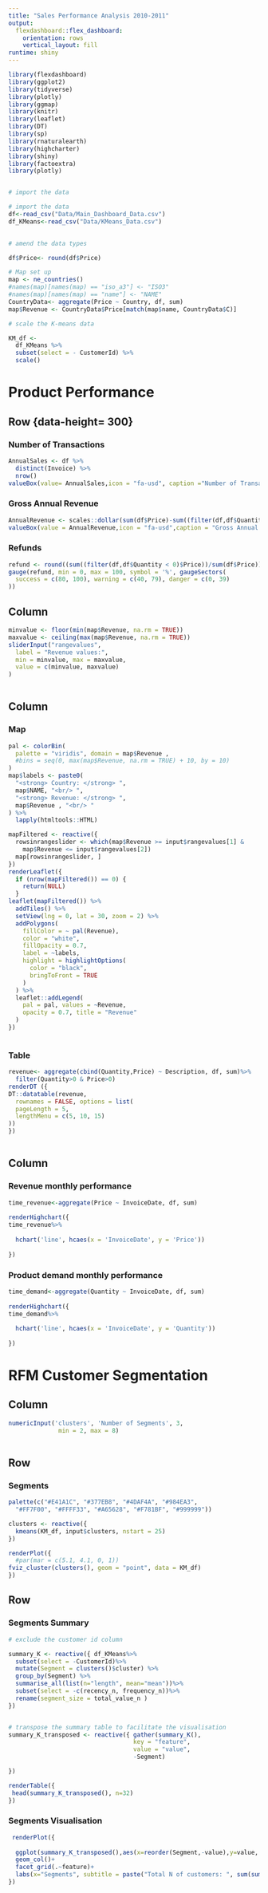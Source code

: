 ```yaml
---
title: "Sales Performance Analysis 2010-2011"
output: 
  flexdashboard::flex_dashboard:
    orientation: rows
    vertical_layout: fill
runtime: shiny
---
```


```r

library(flexdashboard)
library(ggplot2)
library(tidyverse)
library(plotly)
library(ggmap)
library(knitr)
library(leaflet)
library(DT)
library(sp)
library(rnaturalearth)
library(highcharter)
library(shiny)
library(factoextra)
library(plotly)


# import the data

# import the data
df<-read_csv("Data/Main_Dashboard_Data.csv")
df_KMeans<-read_csv("Data/KMeans_Data.csv")

                
# amend the data types

df$Price<- round(df$Price)

# Map set up
map <- ne_countries()
#names(map)[names(map) == "iso_a3"] <- "ISO3"
#names(map)[names(map) == "name"] <- "NAME"
CountryData<- aggregate(Price ~ Country, df, sum)
map$Revenue <- CountryData$Price[match(map$name, CountryData$C)]

# scale the K-means data

KM_df <- 
  df_KMeans %>%
  subset(select = - CustomerId) %>%
  scale()


```


Product Performance {data-icon="fa-chart-line"} 
==========================================================

Row {data-height= 300}
--------------------------------------

### Number of Transactions

```r
AnnualSales <- df %>% 
  distinct(Invoice) %>% 
  nrow()
valueBox(value= AnnualSales,icon = "fa-usd", caption ="Number of Transactions",color = "Coral")
```

### Gross Annual Revenue

```r
AnnualRevenue <- scales::dollar(sum(df$Price)-sum((filter(df,df$Quantity < 0)$Price)))
valueBox(value = AnnualRevenue,icon = "fa-usd",caption = "Gross Annual Revenue", color = 'CornflowerBlue')
```

### Refunds

```r
refund <- round((sum((filter(df,df$Quantity < 0)$Price))/sum(df$Price))*100,1)
gauge(refund, min = 0, max = 100, symbol = '%', gaugeSectors(
  success = c(80, 100), warning = c(40, 79), danger = c(0, 39)
))
```

Column {.sidebar data-width=100}
-------------------------------------

```r
minvalue <- floor(min(map$Revenue, na.rm = TRUE))
maxvalue <- ceiling(max(map$Revenue, na.rm = TRUE))
sliderInput("rangevalues",
  label = "Revenue values:",
  min = minvalue, max = maxvalue,
  value = c(minvalue, maxvalue)
)
           
```


Column {data-width=600}
-------------------------------------
    
### Map
    
```r
pal <- colorBin(
  palette = "viridis", domain = map$Revenue ,
  #bins = seq(0, max(map$Revenue, na.rm = TRUE) + 10, by = 10)
)
map$labels <- paste0(
  "<strong> Country: </strong> ",
  map$NAME, "<br/> ",
  "<strong> Revenue: </strong> ",
  map$Revenue , "<br/> "
) %>%
  lapply(htmltools::HTML)

mapFiltered <- reactive({
  rowsinrangeslider <- which(map$Revenue >= input$rangevalues[1] &
    map$Revenue <= input$rangevalues[2])
  map[rowsinrangeslider, ]
})
renderLeaflet({
  if (nrow(mapFiltered()) == 0) {
    return(NULL)
  }
leaflet(mapFiltered()) %>%
  addTiles() %>%
  setView(lng = 0, lat = 30, zoom = 2) %>%
  addPolygons(
    fillColor = ~ pal(Revenue),
    color = "white",
    fillOpacity = 0.7,
    label = ~labels,
    highlight = highlightOptions(
      color = "black",
      bringToFront = TRUE
    )
  ) %>%
  leaflet::addLegend(
    pal = pal, values = ~Revenue,
    opacity = 0.7, title = "Revenue"
  )
})
  
```   
 
### Table
    
```r
revenue<- aggregate(cbind(Quantity,Price) ~ Description, df, sum)%>%
  filter(Quantity>0 & Price>0)
renderDT ({
DT::datatable(revenue,
  rownames = FALSE, options = list(
  pageLength = 5,
  lengthMenu = c(5, 10, 15)
))
})
  
```

Column {data-width=600}
-------------------------------------

### Revenue monthly performance

```r
time_revenue<-aggregate(Price ~ InvoiceDate, df, sum)
  
renderHighchart({
time_revenue%>% 
 
  hchart('line', hcaes(x = 'InvoiceDate', y = 'Price'))
  
})
```


### Product demand monthly performance

```r
time_demand<-aggregate(Quantity ~ InvoiceDate, df, sum)
  
renderHighchart({
time_demand%>% 
 
  hchart('line', hcaes(x = 'InvoiceDate', y = 'Quantity'))
  
})
```
   
RFM Customer Segmentation {data-icon="fas fa-users"} 
===================================================     

Column {.sidebar data-width=100}
-------------------------------------

```r
numericInput('clusters', 'Number of Segments', 3,
              min = 2, max = 8)
           
```
    
    

Row 
-------------------------------------    
    
### Segments

```r

palette(c("#E41A1C", "#377EB8", "#4DAF4A", "#984EA3",
  "#FF7F00", "#FFFF33", "#A65628", "#F781BF", "#999999"))

clusters <- reactive({
  kmeans(KM_df, input$clusters, nstart = 25)
})

renderPlot({
  #par(mar = c(5.1, 4.1, 0, 1))
fviz_cluster(clusters(), geom = "point", data = KM_df)
})


```

Row 
------------------------------------- 

### Segments Summary

```r
# exclude the customer id column

summary_K <- reactive({ df_KMeans%>%
  subset(select = -CustomerId)%>%
  mutate(Segment = clusters()$cluster) %>%
  group_by(Segment) %>%
  summarise_all(list(n="length", mean="mean"))%>%
  subset(select = -c(recency_n, frequency_n))%>%
  rename(segment_size = total_value_n )
})


# transpose the summary table to facilitate the visualisation
summary_K_transposed <- reactive({ gather(summary_K(),
                                   key = "feature",
                                   value = "value",
                                   -Segment)

})

renderTable({
 head(summary_K_transposed(), n=32) 
})
```

### Segments Visualisation

```r

 renderPlot({
    
  ggplot(summary_K_transposed(),aes(x=reorder(Segment,-value),y=value, fill=as.factor(Segment)))+
  geom_col()+
  facet_grid(.~feature)+
  labs(x="Segments", subtitle = paste("Total N of customers: ", sum(summary_K()$segment_size)))
})

```


